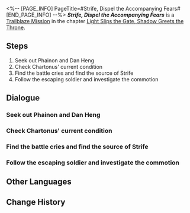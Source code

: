 <%-- [PAGE_INFO]
PageTitle=#Strife, Dispel the Accompanying Fears#
[END_PAGE_INFO] --%>
{{Stub|Dialogue.}}
{{Mission Infobox
|id            = 1040202
|title         = 
|image         = <!--Mission Strife, Dispel the Accompanying Fears.png-->
|type          = Trailblaze
|event_name    = 
|chapter       = Light Slips the Gate, Shadow Greets the Throne
|requirements  = {{subst:void|<!--Unknown: {"Type":"Manual"}-->}}
|summary       = <!--official mission summary from Fate's Atlas-->
|characters    = Bloodthirsty Okheman; Dan Heng; Dan Heng?; Divine Echo; Dying Okheman; Fanatical Kremnoan; Frenzied Okheman Soldier; Mesmerized Warrior; Mydei; Perdikkas; Trailblazer
|startLocation = [[Amphoreus]] - [[Trial of Strife]]
|world         = Amphoreus
|area          = Trial of Strife
|prev          = 
|next          = 
|rewards       = Trailblaze EXP*300; Stellar Jade*40; Traveler's Guide*3; Lost Crystal*3; Celestial Ambrosia*120; Credit*40,000
}}
'''''Strife, Dispel the Accompanying Fears''''' is a [[Trailblaze Mission]] in the chapter [[Light Slips the Gate, Shadow Greets the Throne]].

==Steps==
# Seek out Phainon and Dan Heng
# Check Chartonus' current condition
# Find the battle cries and find the source of Strife
# Follow the escaping soldier and investigate the commotion

<!--
==Gameplay Notes==

--><!--
==Trial Character==

-->
==Dialogue==
{{Stub Dialogue}}
===Seek out Phainon and Dan Heng{{subst:void|<!--104020201-->}}===
{{Mission Description|type=trailblaze|location=Trial of Strife|(Trailblazer) and I became separated in this illusion. (Trailblazer) told me that {{MC|f=she|m=he}} travelled with Mydei and had seen the man's deepest fear, which was the blood-soaked glory of the Kremnos...}}
{{Dialogue Start}}
:{{tx}}
{{Dialogue End}}

===Check Chartonus' current condition{{subst:void|<!--104020205-->}}===
{{Dialogue Start}}
:{{tx}}
{{Dialogue End}}

===Find the battle cries and find the source of Strife{{subst:void|<!--104020214-->}}===
{{Mission Description|type=trailblaze|location=Trial of Strife|update|We finally met up in the illusion of the trial after some fighting and followed the sound of battle to the source of Strife. Perhaps that would be Phainon's location.}}
{{Dialogue Start}}
:{{tx}}
{{Dialogue End}}

===Follow the escaping soldier and investigate the commotion{{subst:void|<!--104020203-->}}===
{{Mission Description|type=trailblaze|location=Trial of Strife|update|(Trailblazer) and I became separated in this illusion. (Trailblazer) told me that {{MC|f=she|m=he}} travelled with Mydei and had seen the man's deepest fear, which was the blood-soaked glory of the Kremnos...}}
{{Dialogue Start}}
:{{tx}}
{{Dialogue End}}

==Other Languages==
{{Other Languages
|en   = Strife, Dispel the Accompanying Fears
|zhs  = 纷争啊，伐清湮途的悼惧
|zht  = 紛爭啊，伐清湮途的悼懼
|ja   = 紛争よ、消滅の道に広がる恐怖を薙ぎ払え
|ko   = 분쟁이여, 길을 막는 두려움을 토벌하라
|es   = Conflicto, ahuyenta este temor sombrío
|fr   = Conflit, dissipe les peurs héritées
|ru   = О раздор, избавь от преследующих страхов
|th   = ปฏิปักษ์เอ๋ย จงขจัดความกลัวบนเส้นทาง
|vi   = Hỡi Phân Tranh, Hãy Xua Tan Nỗi Sợ Trên Đường
|de   = Zwist, banne die Angst vor dem Ende
|id   = Pertikaian, Hancurkan Ketakutan yang Terpendam
|pt   = Conflito, Dissipar os Medos Acompanhantes
}}

==Change History==
{{Change History|3.1}}
